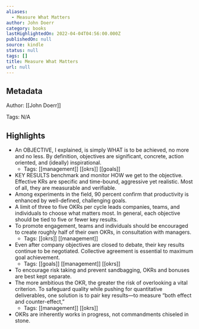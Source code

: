 ```yaml
---
aliases:
  - Measure What Matters
author: John Doerr
category: books
lastHighlightedOn: 2022-04-04T04:56:00.000Z
publishedOn: null
source: kindle
status: null
tags: []
title: Measure What Matters
url: null
---
```

## Metadata

Author: [[John Doerr]]

Tags: N/A

## Highlights

- An OBJECTIVE, I explained, is simply WHAT is to be achieved, no more and no less. By definition, objectives are significant, concrete, action oriented, and (ideally) inspirational.
    - Tags: [[management]] [[okrs]] [[goals]]
- KEY RESULTS benchmark and monitor HOW we get to the objective. Effective KRs are specific and time-bound, aggressive yet realistic. Most of all, they are measurable and verifiable.
- Among experiments in the field, 90 percent confirm that productivity is enhanced by well-defined, challenging goals.
- A limit of three to five OKRs per cycle leads companies, teams, and individuals to choose what matters most. In general, each objective should be tied to five or fewer key results.
- To promote engagement, teams and individuals should be encouraged to create roughly half of their own OKRs, in consultation with managers.
    - Tags: [[okrs]] [[management]]
- Even after company objectives are closed to debate, their key results continue to be negotiated. Collective agreement is essential to maximum goal achievement.
    - Tags: [[goals]] [[management]] [[okrs]]
- To encourage risk taking and prevent sandbagging, OKRs and bonuses are best kept separate.
- The more ambitious the OKR, the greater the risk of overlooking a vital criterion. To safeguard quality while pushing for quantitative deliverables, one solution is to pair key results—to measure “both effect and counter-effect,”
    - Tags: [[management]] [[okrs]]
- OKRs are inherently works in progress, not commandments chiseled in stone.
